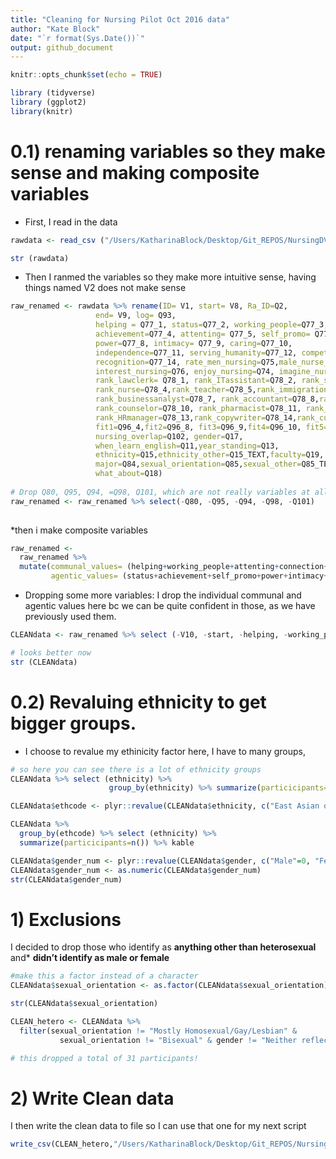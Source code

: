 ```yaml
---
title: "Cleaning for Nursing Pilot Oct 2016 data"
author: "Kate Block"
date: "`r format(Sys.Date())`"
output: github_document
---
```


```r
knitr::opts_chunk$set(echo = TRUE)
```


```r
library (tidyverse)
library (ggplot2)
library(knitr)
```

# 0.1) renaming variables so they make sense and making composite variables

* First, I read in the data
```r
rawdata <- read_csv ("/Users/KatharinaBlock/Desktop/Git_REPOS/NursingDVPilot_oct2016/Nursing2pilot.csv")

str (rawdata)
```

* Then I ranmed the variables so they make more intuitive sense, having things named V2 does not make sense

```r
raw_renamed <- rawdata %>% rename(ID= V1, start= V8, Ra_ID=Q2,
                   end= V9, log= Q93,
                   helping = Q77_1, status=Q77_2, working_people=Q77_3,
                   achievement=Q77_4, attenting= Q77_5, self_promo= Q77_6, connection=Q77_7,
                   power=Q77_8, intimacy= Q77_9, caring=Q77_10,
                   independence=Q77_11, serving_humanity=Q77_12, competition=Q77_13,
                   recognition=Q77_14, rate_men_nursing=Q75,male_nurse_positive=Q77,
                   interest_nursing=Q76, enjoy_nursing=Q74, imagine_nursing=Q70, 
                   rank_lawclerk= Q78_1, rank_ITassistant=Q78_2, rank_softwareENG=Q78_3,
                   rank_nurse=Q78_4,rank_teacher=Q78_5,rank_immigrationofficer=Q78_6,
                   rank_businessanalyst=Q78_7, rank_accountant=Q78_8,rank_insurance_agent=Q78_9,
                   rank_counselor=Q78_10, rank_pharmacist=Q78_11, rank_graphicdesigner=Q78_12,
                   rank_HRmanager=Q78_13,rank_copywriter=Q78_14,rank_curator=Q78_15,
                   fit1=Q96_4,fit2=Q96_8, fit3=Q96_9,fit4=Q96_10, fit5=Q96_11,fit6=Q96_12,
                   nursing_overlap=Q102, gender=Q17,
                   when_learn_english=Q11,year_standing=Q13,
                   ethnicity=Q15,ethnicity_other=Q15_TEXT,faculty=Q19,
                   major=Q84,sexual_orientation=Q85,sexual_other=Q85_TEXT,
                   what_about=Q18)
                   
# Drop Q80, Q95, Q94, =Q98, Q101, which are not really variables at all
raw_renamed <- raw_renamed %>% select(-Q80, -Q95, -Q94, -Q98, -Q101)
  
```

*then i make composite variables

```r
raw_renamed <- 
  raw_renamed %>% 
  mutate(communal_values= (helping+working_people+attenting+connection+caring+serving_humanity)/6,
         agentic_values= (status+achievement+self_promo+power+intimacy+independence+competition+recognition)/7, fit_nursing= (fit1+fit2+fit3+fit4+fit5+fit6)/6, interest_comp = (interest_nursing+enjoy_nursing+imagine_nursing)/3)

```

* Dropping some more variables: I drop the individual communal and agentic values here bc we can be quite confident in those, as we have previously used them.

```r
CLEANdata <- raw_renamed %>% select (-V10, -start, -helping, -working_people, -attenting, -connection, -caring,-serving_humanity, - status, -achievement, -self_promo, -power, -intimacy, -independence, -competition, -recognition)

# looks better now
str (CLEANdata)
```

# 0.2) Revaluing ethnicity to get bigger groups.
* I choose to revalue my ethinicity factor here, I have to many groups,

```r
# so here you can see there is a lot of ethnicity groups
CLEANdata %>% select (ethnicity) %>% 
                      group_by(ethnicity) %>% summarize(particicipants=n()) %>% kable

CLEANdata$ethcode <- plyr::revalue(CLEANdata$ethnicity, c("East Asian or Pacific Islander"="Asian","South Asian (e.g. India)"="Asian", "White/Caucasian"="White", "Black/African American/Canadian"="Other", "Hispanic/Latino"="Other","Middle Eastern"="Other","More than one"="Other","Native Canadian/Aboriginal/Native American"="Other", "Other (please specify)"="Other"))

CLEANdata %>% 
  group_by(ethcode) %>% select (ethnicity) %>% 
  summarize(particicipants=n()) %>% kable

CLEANdata$gender_num <- plyr::revalue(CLEANdata$gender, c("Male"=0, "Female"=1, "Neither reflects my gender identity"=3))
CLEANdata$gender_num <- as.numeric(CLEANdata$gender_num)
str(CLEANdata$gender_num)
```

# 1) Exclusions

I decided to drop those who identify as **anything other than heterosexual** and* **didn't identify as male or female**
    
```r
#make this a factor instead of a character
CLEANdata$sexual_orientation <- as.factor(CLEANdata$sexual_orientation)

str(CLEANdata$sexual_orientation)

CLEAN_hetero <- CLEANdata %>% 
  filter(sexual_orientation != "Mostly Homosexual/Gay/Lesbian" & 
           sexual_orientation != "Bisexual" & gender != "Neither reflects my gender identity")

# this dropped a total of 31 participants!
```

# 2) Write Clean data

I then write the clean data to file so I can use that one for my next script

```r
write_csv(CLEAN_hetero,"/Users/KatharinaBlock/Desktop/Git_REPOS/NursingDVPilot_oct2016/Nursing2pilot_clean_hetero.csv")
```

